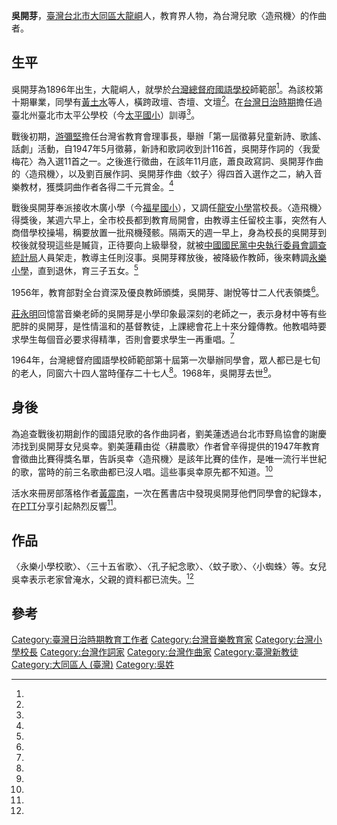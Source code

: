 '''吳開芽'''{{BD|1896年||1968年|||}}，[[臺灣|臺灣]][[台北市|台北市]][[大同區_(臺灣)|大同區]][[大龍峒|大龍峒]]人，教育界人物，為台灣兒歌〈造飛機〉的作曲者。

==生平==

吳開芽為1896年出生，大龍峒人，就學於[[台灣總督府國語學校|台灣總督府國語學校]]師範部<ref name="劉美蓮"/>。為該校第十期畢業，同學有[[黃土水|黃土水]]等人，橫跨政壇、杏壇、文壇<ref name="吳家瑋"/>。在[[台灣日治時期|台灣日治時期]]擔任過臺北州臺北市太平公學校（今[[臺北市大同區太平國民小學|太平國小]]）訓導<ref name="太平公學校"/>。

戰後初期，[[游彌堅|游彌堅]]擔任台灣省教育會理事長，舉辦「第一屆徵募兒童新詩、歌謠、話劇」活動，自1947年5月徵募，新詩和歌詞收到計116首，吳開芽作詞的〈我愛梅花〉為入選11首之一。之後進行徵曲，在該年11月底，蕭良政寫詞、吳開芽作曲的〈造飛機〉，以及劉百展作詞、吳開芽作曲〈蚊子〉得四首入選作之二，納入音樂教材，獲獎詞曲作者各得二千元賞金。<ref name="劉美蓮"/>

戰後吳開芽奉派接收木廣小學（今[[臺北市萬華區福星國民小學|福星國小]]），又調任[[臺北市大安區龍安國民小學|龍安小學]]當校長。〈造飛機〉得獎後，某週六早上，全市校長都到教育局開會，由教導主任留校主事，突然有人商借學校操場，稱要放置一批飛機殘骸。隔兩天的週一早上，身為校長的吳開芽到校後就發現這些是贓貨，正待要向上級舉發，就被[[中國國民黨中央執行委員會調查統計局|中國國民黨中央執行委員會調查統計局]]人員架走，教導主任則沒事。吳開芽釋放後，被降級作教師，後來轉調[[臺北市大同區永樂國民小學|永樂小學]]，直到退休，育三子五女。<ref name="劉美蓮"/>

1956年，教育部對全台資深及優良教師頒獎，吳開芽、謝悅等廿二人代表領獎<ref name="頒獎"/>。

[[莊永明|莊永明]]回憶當音樂老師的吳開芽是小學印象最深刻的老師之一，表示身材中等有些肥胖的吳開芽，是性情溫和的基督教徒，上課總會花上十來分鐘傳教。他教唱時要求學生每個音必要求得精準，否則會要求學生一再重唱。<ref name="莊永明"/>

1964年，台灣總督府國語學校師範部第十屆第一次舉辦同學會，眾人都已是七旬的老人，同窗六十四人當時僅存二十七人<ref name="吳家瑋"/>。1968年，吳開芽去世<ref name="劉美蓮"/>。

==身後==
為追查戰後初期創作的國語兒歌的各作曲詞者，劉美蓮透過台北市野鳥協會的謝慶沛找到吳開芽女兒吳幸。劉美蓮藉由從〈耕農歌〉作者曾辛得提供的1947年教育會徵曲比賽得獎名單，告訴吳幸〈造飛機〉是該年比賽的佳作，是唯一流行半世紀的歌，當時的前三名歌曲都已沒人唱。這些事吳幸原先都不知道。<ref name="劉美蓮2"/>

活水來冊房部落格作者[[黃震南|黃震南]]，一次在舊書店中發現吳開芽他們同學會的紀錄本，在[[PTT|PTT]]分享引起熱烈反響<ref name="吳家瑋"/>。

==作品==

〈永樂小學校歌〉、〈三十五省歌〉、〈孔子紀念歌〉、〈蚊子歌〉、〈小蜘蛛〉等。女兒吳幸表示老家曾淹水，父親的資料都已流失。<ref name="劉美蓮"/>

==參考==
{{portal box|人物|台北|音樂}}
{{reflist|refs=

<ref name="太平公學校">{{Cite web|url=http://who.ith.sinica.edu.tw/s2g.action?viewer.q_authStr=1&viewer.q_dtdIdStr=000088&viewer.q_fieldStr=allIndex;orgName;name&viewer.q_opStr=AND;AND&viewer.q_valueStr=%E8%87%BA%E5%8C%97%E5%B7%9E;%E8%87%BA%E5%8C%97%E5%B7%9E%E8%87%BA%E5%8C%97%E5%B8%82%E5%A4%AA%E5%B9%B3%E5%85%AC%E5%AD%B8%E6%A0%A1%24;%E5%90%B3%E9%96%8B%E8%8A%BD$&pager.objectsPerPage=25&pager.whichPage=1&viewer.q_dtdId=000088&viewer.q_viewMode=ListPage|title=臺北州臺北市太平公學校|author=|language=zh-tw|work=臺灣總督府職員錄系統|publisher=中央研究院臺灣史研究所|date=|accessdate=2016-09-11|archive-date=2017-01-11|archive-url=https://web.archive.org/web/20170111135839/http://who.ith.sinica.edu.tw/s2g.action?viewer.q_authStr=1&viewer.q_dtdIdStr=000088&viewer.q_fieldStr=allIndex;orgName;name&viewer.q_opStr=AND;AND&viewer.q_valueStr=%E8%87%BA%E5%8C%97%E5%B7%9E;%E8%87%BA%E5%8C%97%E5%B7%9E%E8%87%BA%E5%8C%97%E5%B8%82%E5%A4%AA%E5%B9%B3%E5%85%AC%E5%AD%B8%E6%A0%A1%24;%E5%90%B3%E9%96%8B%E8%8A%BD$&pager.objectsPerPage=25&pager.whichPage=1&viewer.q_dtdId=000088&viewer.q_viewMode=ListPage|dead-url=no}}</ref>

<ref name="劉美蓮2">{{cite journal |author=劉美蓮|title=〈台灣兒歌偵探記事〉|journal=《台北畫刊》|issue=第351期|date=2008-04-01|publisher=台北市政府觀光傳播局|location=台灣|language=zh-tw}}</ref>

<ref name="頒獎">{{Cite news|url=|title=全省良師 均獲頒獎|author=|language=zh-tw|publisher=《聯合報》|date=1956-09-29|accessdate=}}</ref>


<ref name="吳家瑋">{{Cite news|url=http://www.appledaily.com.tw/realtimenews/article/new/20150821/674553/|title=舊書店淘寶　他意外翻出一世紀的回憶|language=zh-tw|publisher=《蘋果日報》|author=吳家瑋|date=2015-08-21|accessdate=2016-09-11|archive-date=2017-01-11|archive-url=https://web.archive.org/web/20170111142746/http://www.appledaily.com.tw/realtimenews/article/new/20150821/674553/|dead-url=no}}</ref>


<ref name="劉美蓮">{{cite journal |author=劉美蓮|title=〈白浪滔滔我不怕「匪諜」--＜捕魚歌＞與＜造飛機＞的故事 〉|journal=《傳記文學》|volume=第104卷|issue=2014年第5期|date=2014-05|publisher=傳記文學出版社|location=台灣|language=zh-tw |isbn=}}</ref>


<ref name="莊永明">{{cite journal |author=莊永明|title=〈人文關懷／童年歌聲　喚醒記憶〉|journal=《文訊》|issue=第320期|date=2012-06|publisher=文訊雜誌社|location=台灣|language=zh-tw}}</ref>

}}

[[Category:臺灣日治時期教育工作者|Category:臺灣日治時期教育工作者]]
[[Category:台灣音樂教育家|Category:台灣音樂教育家]]
[[Category:台灣小學校長|Category:台灣小學校長]]
[[Category:台灣作詞家|Category:台灣作詞家]]
[[Category:台灣作曲家|Category:台灣作曲家]]
[[Category:臺灣新教徒|Category:臺灣新教徒]]
[[Category:大同區人_(臺灣)|Category:大同區人 (臺灣)]]
[[Category:吳姓|Category:吳姓]]